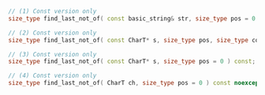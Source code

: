 ```cpp
// (1) Const version only
size_type find_last_not_of( const basic_string& str, size_type pos = 0 ) const noexcept;

// (2) Const version only
size_type find_last_not_of( const CharT* s, size_type pos, size_type count ) const;

// (3) Const version only
size_type find_last_not_of( const CharT* s, size_type pos = 0 ) const;

// (4) Const version only
size_type find_last_not_of( CharT ch, size_type pos = 0 ) const noexcept;
```

